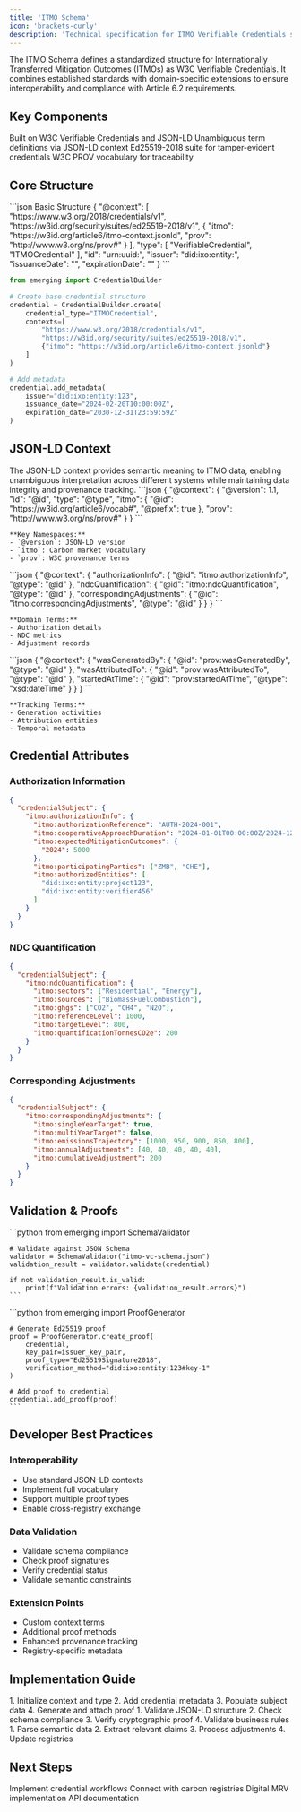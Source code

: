 ```yaml
---
title: 'ITMO Schema'
icon: 'brackets-curly'
description: 'Technical specification for ITMO Verifiable Credentials schema with W3C standards compliance'
---
```


<Tip>
  The ITMO Schema defines a standardized structure for Internationally Transferred Mitigation Outcomes (ITMOs) as W3C Verifiable Credentials. It combines established standards with domain-specific extensions to ensure interoperability and compliance with Article 6.2 requirements.
</Tip>

## Key Components

<CardGroup>
  <Card title="Standards Compliance" icon="certificate">
    Built on W3C Verifiable Credentials and JSON-LD
  </Card>
  <Card title="Semantic Clarity" icon="language">
    Unambiguous term definitions via JSON-LD context
  </Card>
  <Card title="Cryptographic Proofs" icon="shield-check">
    Ed25519-2018 suite for tamper-evident credentials
  </Card>
  <Card title="Data Provenance" icon="timeline">
    W3C PROV vocabulary for traceability
  </Card>
</CardGroup>

## Core Structure

<CodeGroup>
```json Basic Structure
{
  "@context": [
    "https://www.w3.org/2018/credentials/v1",
    "https://w3id.org/security/suites/ed25519-2018/v1",
    {
      "itmo": "https://w3id.org/article6/itmo-context.jsonld",
      "prov": "http://www.w3.org/ns/prov#"
    }
  ],
  "type": [
    "VerifiableCredential",
    "ITMOCredential"
  ],
  "id": "urn:uuid:<uuid>",
  "issuer": "did:ixo:entity:<issuer-id>",
  "issuanceDate": "<ISO-8601-date>",
  "expirationDate": "<ISO-8601-date>"
}
```

```python Python Implementation
from emerging import CredentialBuilder

# Create base credential structure
credential = CredentialBuilder.create(
    credential_type="ITMOCredential",
    contexts=[
        "https://www.w3.org/2018/credentials/v1",
        "https://w3id.org/security/suites/ed25519-2018/v1",
        {"itmo": "https://w3id.org/article6/itmo-context.jsonld"}
    ]
)

# Add metadata
credential.add_metadata(
    issuer="did:ixo:entity:123",
    issuance_date="2024-02-20T10:00:00Z",
    expiration_date="2030-12-31T23:59:59Z"
)
```
</CodeGroup>

## JSON-LD Context

<Tip>
  The JSON-LD context provides semantic meaning to ITMO data, enabling unambiguous interpretation across different systems while maintaining data integrity and provenance tracking.
</Tip>

<AccordionGroup>
  <Accordion title="Core Vocabularies">
    ```json
    {
      "@context": {
        "@version": 1.1,
        "id": "@id",
        "type": "@type",
        "itmo": {
          "@id": "https://w3id.org/article6/vocab#",
          "@prefix": true
        },
        "prov": "http://www.w3.org/ns/prov#"
      }
    }
    ```

    **Key Namespaces:**
    - `@version`: JSON-LD version
    - `itmo`: Carbon market vocabulary
    - `prov`: W3C provenance terms
  </Accordion>

  <Accordion title="ITMO Terms">
    ```json
    {
      "@context": {
        "authorizationInfo": {
          "@id": "itmo:authorizationInfo",
          "@type": "@id"
        },
        "ndcQuantification": {
          "@id": "itmo:ndcQuantification",
          "@type": "@id"
        },
        "correspondingAdjustments": {
          "@id": "itmo:correspondingAdjustments",
          "@type": "@id"
        }
      }
    }
    ```

    **Domain Terms:**
    - Authorization details
    - NDC metrics
    - Adjustment records
  </Accordion>

  <Accordion title="Provenance Terms">
    ```json
    {
      "@context": {
        "wasGeneratedBy": {
          "@id": "prov:wasGeneratedBy",
          "@type": "@id"
        },
        "wasAttributedTo": {
          "@id": "prov:wasAttributedTo",
          "@type": "@id"
        },
        "startedAtTime": {
          "@id": "prov:startedAtTime",
          "@type": "xsd:dateTime"
        }
      }
    }
    ```

    **Tracking Terms:**
    - Generation activities
    - Attribution entities
    - Temporal metadata
  </Accordion>
</AccordionGroup>

## Credential Attributes

### Authorization Information

```json
{
  "credentialSubject": {
    "itmo:authorizationInfo": {
      "itmo:authorizationReference": "AUTH-2024-001",
      "itmo:cooperativeApproachDuration": "2024-01-01T00:00:00Z/2024-12-31T23:59:59Z",
      "itmo:expectedMitigationOutcomes": {
        "2024": 5000
      },
      "itmo:participatingParties": ["ZMB", "CHE"],
      "itmo:authorizedEntities": [
        "did:ixo:entity:project123",
        "did:ixo:entity:verifier456"
      ]
    }
  }
}
```

### NDC Quantification

```json
{
  "credentialSubject": {
    "itmo:ndcQuantification": {
      "itmo:sectors": ["Residential", "Energy"],
      "itmo:sources": ["BiomassFuelCombustion"],
      "itmo:ghgs": ["CO2", "CH4", "N2O"],
      "itmo:referenceLevel": 1000,
      "itmo:targetLevel": 800,
      "itmo:quantificationTonnesCO2e": 200
    }
  }
}
```

### Corresponding Adjustments

```json
{
  "credentialSubject": {
    "itmo:correspondingAdjustments": {
      "itmo:singleYearTarget": true,
      "itmo:multiYearTarget": false,
      "itmo:emissionsTrajectory": [1000, 950, 900, 850, 800],
      "itmo:annualAdjustments": [40, 40, 40, 40, 40],
      "itmo:cumulativeAdjustment": 200
    }
  }
}
```

## Validation & Proofs

<AccordionGroup>
  <Accordion title="Schema Validation">
    ```python
    from emerging import SchemaValidator

    # Validate against JSON Schema
    validator = SchemaValidator("itmo-vc-schema.json")
    validation_result = validator.validate(credential)

    if not validation_result.is_valid:
        print(f"Validation errors: {validation_result.errors}")
    ```
  </Accordion>

  <Accordion title="Cryptographic Proofs">
    ```python
    from emerging import ProofGenerator

    # Generate Ed25519 proof
    proof = ProofGenerator.create_proof(
        credential,
        key_pair=issuer_key_pair,
        proof_type="Ed25519Signature2018",
        verification_method="did:ixo:entity:123#key-1"
    )

    # Add proof to credential
    credential.add_proof(proof)
    ```
  </Accordion>
</AccordionGroup>

## Developer Best Practices

### Interoperability
* Use standard JSON-LD contexts
* Implement full vocabulary
* Support multiple proof types
* Enable cross-registry exchange

### Data Validation
* Validate schema compliance
* Check proof signatures
* Verify credential status
* Validate semantic constraints

### Extension Points
* Custom context terms
* Additional proof methods
* Enhanced provenance tracking
* Registry-specific metadata

## Implementation Guide

<CardGroup>
  <Card title="Create Credential" icon="plus">
    1. Initialize context and type
    2. Add credential metadata
    3. Populate subject data
    4. Generate and attach proof
  </Card>

  <Card title="Verify Credential" icon="check">
    1. Validate JSON-LD structure
    2. Check schema compliance
    3. Verify cryptographic proof
    4. Validate business rules
  </Card>

  <Card title="Process Credential" icon="gears">
    1. Parse semantic data
    2. Extract relevant claims
    3. Process adjustments
    4. Update registries
  </Card>
</CardGroup>

## Next Steps

<CardGroup>
  <Card title="ITMO Credentials" icon="certificate" href="/platforms/Emerging/itmo-credentials">
    Implement credential workflows
  </Card>
  <Card title="Registry Integration" icon="database" href="/platforms/Emerging/registry-server">
    Connect with carbon registries
  </Card>
  <Card title="dMRV Guide" icon="chart-line" href="/platforms/Emerging/digital-mrv">
    Digital MRV implementation
  </Card>
  <Card title="API Reference" icon="code" href="/api-reference/credentials">
    API documentation
  </Card>
</CardGroup>
